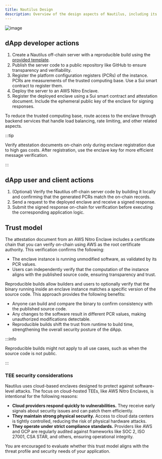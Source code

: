 ```yaml
---
title: Nautilus Design
description: Overview of the design aspects of Nautilus, including its trust model.
---
```


![image](../images/flows.png)

## dApp developer actions

1. Create a Nautilus off-chain server with a reproducible build using the [provided template](https://github.com/MystenLabs/nautilus).
1. Publish the server code to a public repository like GitHub to ensure transparency and verifiability.
1. Register the platform configuration registers (PCRs) of the instance. PCRs are measurements of the trusted computing base. Use a Sui smart contract to register them.
1. Deploy the server to an AWS Nitro Enclave.
1. Register the deployed enclave using a Sui smart contract and attestation document. Include the ephemeral public key of the enclave for signing responses.

To reduce the trusted computing base, route access to the enclave through backend services that handle load balancing, rate limiting, and other related aspects.

:::tip

Verify attestation documents on-chain only during enclave registration due to high gas costs. After registration, use the enclave key for more efficient message verification.

:::

## dApp user and client actions

1. (Optional) Verify the Nautilus off-chain server code by building it locally and confirming that the generated PCRs match the on-chain records.
1. Send a request to the deployed enclave and receive a signed response.
1. Submit the signed response on-chain for verification before executing the corresponding application logic.

## Trust model

The attestation document from an AWS Nitro Enclave includes a certificate chain that you can verify on-chain using AWS as the root certificate authority. This verification confirms the following:

- The enclave instance is running unmodified software, as validated by its PCR values.
- Users can independently verify that the computation of the instance aligns with the published source code, ensuring transparency and trust.

Reproducible builds allow builders and users to optionally verify that the binary running inside an enclave instance matches a specific version of the source code. This approach provides the following benefits:

- Anyone can build and compare the binary to confirm consistency with the published source code.
- Any changes to the software result in different PCR values, making unauthorized modifications detectable.
- Reproducible builds shift the trust from runtime to build time, strengthening the overall security posture of the dApp.

:::info

Reproducible builds might not apply to all use cases, such as when the source code is not public.

:::

### TEE security considerations

Nautilus uses cloud-based enclaves designed to protect against software-level attacks. The focus on cloud-hosted TEEs, like AWS Nitro Enclaves, is intentional for the following reasons:

- **Cloud providers respond quickly to vulnerabilities.** They receive early signals about security issues and can patch them efficiently.
- **They maintain strong physical security.** Access to cloud data centers is tightly controlled, reducing the risk of physical hardware attacks.
- **They operate under strict compliance standards.** Providers like AWS and GCP are regularly audited against frameworks like SOC 2, ISO 27001, CSA STAR, and others, ensuring operational integrity.

You are encouraged to evaluate whether this trust model aligns with the threat profile and security needs of your application.